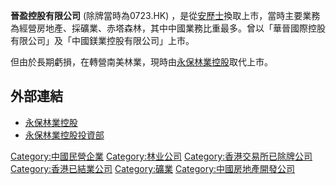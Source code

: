 '''晉盈控股有限公司''' (除牌當時為0723.HK) ，是從[[安歷士|安歷士]]換取上市，當時主要業務為經營房地產、採礦業、赤塔森林，其中中國業務比重最多。曾以「華晉國際控股有限公司」及「中國鎂業控股有限公司」上市。

但由於長期虧損，在轉營南美林業，現時由[[永保林業控股|永保林業控股]]取代上市。

==外部連結==
*[http://www.susfor.com 永保林業控股] {{Wayback|url=http://www.susfor.com/ |date=20190128141353 }}
*[http://www.irasia.com/listco/hk/sustainableforest 永保林業控股投資部] {{Wayback|url=http://www.irasia.com/listco/hk/sustainableforest |date=20191031043659 }}

[[Category:中國民營企業|Category:中國民營企業]]
[[Category:林业公司|Category:林业公司]]
[[Category:香港交易所已除牌公司|Category:香港交易所已除牌公司]]
[[Category:香港已結業公司|Category:香港已結業公司]]
[[Category:礦業|Category:礦業]]
[[Category:中國房地產開發公司|Category:中國房地產開發公司]]
